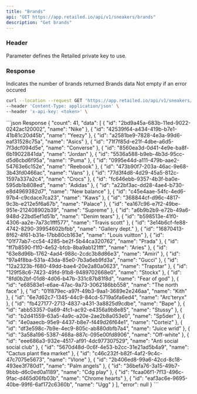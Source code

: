 ```yaml
---
title: "Brands"
api: "GET https://app.retailed.io/api/v1/sneakers/brands"
description: "Get brands"
---
```


### Header

<ParamField header="x-api-key" type="string" required={true}>
    Parameter defines the Retailed private key to use.
</ParamField>

### Response

<ResponseField name="count" type="number">
    Indicates the number of brands returned
</ResponseField>

<ResponseField name="data" type="object">
    Brands data
</ResponseField>

<ResponseField name="error" type="object">
    Not empty if an error occured
</ResponseField>

<RequestExample>

```bash Example Request
curl --location --request GET 'https://app.retailed.io/api/v1/sneakers/brands' \
--header 'Content-Type: application/json' \
--header 'x-api-key: <token>' \
```

</RequestExample>

<ResponseExample>
```json Response
{
    "count": 41,
    "data": [
        {
            "id": "2bd9a45a-683b-11ed-9022-0242ac120002",
            "name": "Nike"
        },
        {
            "id": "42539f64-a434-419b-b7e1-41b81c20d45b",
            "name": "Yeezy"
        },
        {
            "id": "a2581be9-7828-4e3a-99d6-eaf31528c75a",
            "name": "Asics"
        },
        {
            "id": "71f7f85d-e21f-4dbe-a6d5-7f3dcf094d5e",
            "name": "Converse"
        },
        {
            "id": "8560ea3d-0d41-4e9e-ba8f-6b19022841da",
            "name": "Jordan"
        },
        {
            "id": "5536a588-b9eb-4b3d-95cc-d5d6cbd6f95a",
            "name": "Puma"
        },
        {
            "id": "0995e44d-a111-479b-aae2-54763e6c152e",
            "name": "Reebook"
        },
        {
            "id": "473b90f7-203a-46ac-9e68-3b43fd0466ac",
            "name": "Vans"
        },
        {
            "id": "77d3f4d8-4d29-45a5-812c-1597a337a2c4",
            "name": "Crocs"
        },
        {
            "id": "fc646ebb-9357-4b3f-ba0e-595db1b808ed",
            "name": "Adidas"
        },
        {
            "id": "a22bf3ac-dd28-4ae4-b730-e8d4969382d7",
            "name": "New balance"
        },
        {
            "id": "c45e4aae-54fc-4ed6-97b4-c9cdace7ca23",
            "name": "Kaws"
        },
        {
            "id": "368844cf-d96c-4817-9c3b-e212e5f6a67b",
            "name": "Palace"
        },
        {
            "id": "ea167c96-e7f2-49be-951e-212408902b39",
            "name": "Supreme"
        },
        {
            "id": "a6b9b2b9-e72b-49a6-948d-22bd5ef1d51b",
            "name": "Denim tears"
        },
        {
            "id": "b598513e-41f0-4306-aa2e-7a73c1fff577",
            "name": "Travis scott"
        },
        {
            "id": "3e14b6cf-fe88-4742-8290-39954602bfbb",
            "name": "Gallery dept."
        },
        {
            "id": "16870413-8f62-4f61-b31e-17bb80cb163e",
            "name": "Louis vuitton"
        },
        {
            "id": "01f77ab7-cc54-4285-be2f-5b44ca320762",
            "name": "Prada"
        },
        {
            "id": "ff7b8590-f1f0-4e52-bfcb-8ba9ab121fff",
            "name": "Aries"
        },
        {
            "id": "63e8d96b-1762-4ad4-988c-2cdc3b8d86e3",
            "name": "Amiri"
        },
        {
            "id": "97a4f8ba-531a-43da-85e0-7b3a6eb9fd3a",
            "name": "Gucci"
        },
        {
            "id": "12a2323b-f680-49dd-bae4-20e2a80a0623",
            "name": "Trapstar"
        },
        {
            "id": "129f58c6-7423-49fd-91b8-9489702668e0",
            "name": "Stockx"
        },
        {
            "id": "8fd0b2bf-01d8-4d06-b47b-331c87b81f8d",
            "name": "Fear of god"
        },
        {
            "id": "e68583e1-e6ae-47ac-9a73-3062186bb558",
            "name": "The north face"
        },
        {
            "id": "01f879ec-a97f-49b3-9aa1-3689e2e246aa",
            "name": "Kith"
        },
        {
            "id": "6e7d62c7-1345-44c9-84cd-5719a5fa6ed4",
            "name": "Arc'teryx"
        },
        {
            "id": "fb427177-2713-4837-a431-3a8825d9cdbe",
            "name": "Bape"
        },
        {
            "id": "abb53357-0a69-4fc1-ac92-e4356a9b8e85",
            "name": "Stussy"
        },
        {
            "id": "b2d41559-63a5-4a9c-a20e-2ae2b8a053e0",
            "name": "Sp5der"
        },
        {
            "id": "4e0aaecb-95e9-4437-b8e7-f449d26f64e1",
            "name": "Corteiz"
        },
        {
            "id": "df3e598c-7b9e-4ec9-805c-ab880dbfb7a4",
            "name": "Juice wrld"
        },
        {
            "id": "3a58a196-5387-468a-887c-095e00fd8906",
            "name": "Off-white"
        },
        {
            "id": "eee686a3-932e-4517-af91-4dc977307529",
            "name": "Anti social social club"
        },
        {
            "id": "5670d48d-0c6f-4e53-b2cc-31e21ad5b4a9",
            "name": "Cactus plant flea market"
        },
        {
            "id": "c46c232f-b82f-4af2-9c4c-47c7075e5673",
            "name": "Vlone"
        },
        {
            "id": "2b406ed8-99a6-42cd-8c18-493ee3f780d1",
            "name": "Palm angels"
        },
        {
            "id": "36befa76-3a15-49b7-9bbb-d6c0ed0a1189",
            "name": "Cdg play"
        },
        {
            "id": "fcaa06f1-7f13-496c-9fac-d465d06fb03b",
            "name": "Chrome hearts"
        },
        {
            "id": "eaf3ac6e-9695-40be-99f6-6af172c6360b",
            "name": "Ugg"
        }
    ],
    "error": null
}
```
</ResponseExample>
